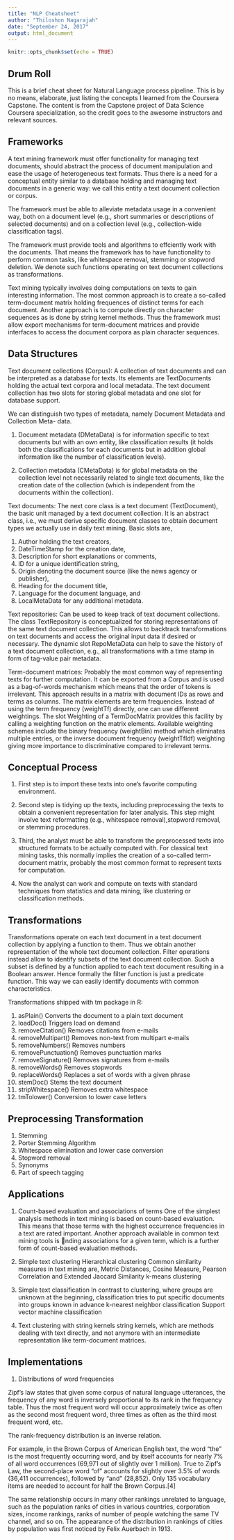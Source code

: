 ```yaml
---
title: "NLP Cheatsheet"
author: "Thiloshon Nagarajah"
date: "September 24, 2017"
output: html_document
---
```


```r
knitr::opts_chunk$set(echo = TRUE)
```

## Drum Roll
This is a brief cheat sheet for Natural Language process pipeline. This is by no means, elaborate, just listing the concepts I learned from the Coursera Capstone. The content is from the Capstone project of Data Science Coursera specialization, so the credit goes to the awesome instructors and relevant sources.

## Frameworks

A text mining framework must offer functionality for managing text documents, should abstract the process of document manipulation and ease the usage of
heterogeneous text formats. Thus there is a need for a conceptual entity similar to a database holding and managing text documents in a generic way: we call this entity a text document
collection or corpus.

The framework must be able to alleviate metadata usage in a convenient way, both on a document level (e.g., short summaries or descriptions of selected documents)
and on a collection level (e.g., collection-wide classification tags).

The framework must provide tools and algorithms to effciently work with the documents. That means the framework has to have
functionality to perform common tasks, like whitespace removal, stemming or stopword deletion.
We denote such functions operating on text document collections as transformations.

Text mining typically involves doing computations on texts to gain interesting information. The most common approach is to create a so-called term-document matrix holding frequences
of distinct terms for each document. Another approach is to compute directly on character sequences as is done by string kernel methods. Thus the framework must allow export mechanisms for
term-document matrices and provide interfaces to access the document corpora as plain character sequences.


## Data Structures

Text document collections (Corpus): A collection of text documents
and can be interpreted as a database for texts. Its elements are TextDocuments holding the
actual text corpora and local metadata. The text document collection has two slots for storing
global metadata and one slot for database support.

We can distinguish two types of metadata, namely Document Metadata and Collection Meta-
data. 

   1) Document metadata (DMetaData) is for information specific to text documents but
with an own entity, like classification results (it holds both the classifications for each documents
but in addition global information like the number of classification levels). 

   2) Collection metadata (CMetaData) is for global metadata on the collection level not necessarily related
to single text documents, like the creation date of the collection (which is independent from
the documents within the collection).

Text documents: The next core class is a text document (TextDocument), the basic unit managed by a text document collection. It is an abstract class, i.e., we must derive specific document classes to
obtain document types we actually use in daily text mining. Basic slots are,

1) Author holding the text creators, 
2) DateTimeStamp for the creation date, 
3) Description for short explanations or comments, 
4) ID for a unique identification string, 
5) Origin denoting the document source (like the news agency or publisher), 
6) Heading for the document title, 
7) Language for the document language, and 
8) LocalMetaData for any additional metadata.

Text repositories: Can be used to keep track of text document collections. The class TextRepository is conceptualized for storing representations of the same text document collection. 
This allows to backtrack transformations on text documents and access the original input data if desired or necessary. The dynamic slot RepoMetaData can help to save the history of a text document collection, e.g.,
all transformations with a time stamp in form of tag-value pair metadata.

Term-document matrices: Probably the most common way of representing texts for further computation. It can be exported from a Corpus and is used as a bag-of-words mechanism which means that the
order of tokens is irrelevant. This approach results in a matrix with document IDs as rows and terms as columns. The matrix elements are term frequencies. 
Instead of using the term frequency (weightTf) directly, one can use different weightings. The slot Weighting of a TermDocMatrix provides this facility by calling a weighting function on
the matrix elements. Available weighting schemes include the binary frequency (weightBin) method which eliminates multiple entries, or the inverse document frequency (weightTfIdf)
weighting giving more importance to discriminative compared to irrelevant terms.

## Conceptual Process

1) First step is to import these texts into one's favorite computing environment.

2) Second step is tidying up the texts, including preprocessing the texts to obtain a convenient representation for later analysis. 
This step might involve text reformatting (e.g., whitespace removal),stopword removal, or stemming procedures. 

3) Third, the analyst must be able to transform the preprocessed texts into structured formats to be actually computed with. 
For classical text mining tasks, this normally implies the creation of a so-called term-document matrix, probably the most common format to represent texts for computation. 

4) Now the analyst can work and compute on texts with standard techniques from statistics and data mining, like clustering or classification methods.


## Transformations

Transformations operate on each text document in a text document collection by applying a function to them. Thus we obtain another representation of the whole text document collection.
Filter operations instead allow to identify subsets of the text document collection. Such a subset is defined by a function applied to each text document resulting in a Boolean answer.
Hence formally the filter function is just a predicate function. This way we can easily identify documents with common characteristics.


Transformations shipped with tm package in R:

1) asPlain() Converts the document to a plain text document
2) loadDoc() Triggers load on demand
3) removeCitation() Removes citations from e-mails
4) removeMultipart() Removes non-text from multipart e-mails
5) removeNumbers() Removes numbers
6) removePunctuation() Removes punctuation marks
7) removeSignature() Removes signatures from e-mails
8) removeWords() Removes stopwords
9) replaceWords() Replaces a set of words with a given phrase
10) stemDoc() Stems the text document
11) stripWhitespace() Removes extra whitespace
12) tmTolower() Conversion to lower case letters


## Preprocessing Transformation

1) Stemming
2) Porter Stemming Algorithm
3) Whitespace elimination and lower case conversion
4) Stopword removal
5) Synonyms
6) Part of speech tagging


## Applications

1. Count-based evaluation and associations of terms
One of the simplest analysis methods in text mining is based on count-based evaluation. This
means that those terms with the highest occurrence frequencies in a text are rated important.
Another approach available in common text mining tools is nding associations for a given
term, which is a further form of count-based evaluation methods.

2. Simple text clustering
Hierarchical clustering
Common similarity measures in text mining are, Metric Distances, Cosine Measure, Pearson Correlation and Extended Jaccard Similarity
k-means clustering

3. Simple text classification
In contrast to clustering, where groups are unknown at the beginning, classification tries to put specific documents into groups known in advance
k-nearest neighbor classification
Support vector machine classification

4. Text clustering with string kernels
string kernels, which are methods dealing with text directly, and not
anymore with an intermediate representation like term-document matrices.


## Implementations

1) Distributions of word frequencies

Zipf's law states that given some corpus of natural language utterances, the frequency of any word is inversely proportional to its rank in the frequency table. 
Thus the most frequent word will occur approximately twice as often as the second most frequent word, three times as often as the third most frequent word, etc.

The rank-frequency distribution is an inverse relation. 

For example, in the Brown Corpus of American English text, the word "the" is the most frequently occurring word, and by itself accounts for nearly 7% of all word occurrences (69,971 out of slightly over 1 million). 
True to Zipf's Law, the second-place word "of" accounts for slightly over 3.5% of words (36,411 occurrences), followed by "and" (28,852). 
Only 135 vocabulary items are needed to account for half the Brown Corpus.[4]

The same relationship occurs in many other rankings unrelated to language, such as the population ranks of cities in various countries, corporation sizes, 
income rankings, ranks of number of people watching the same TV channel, and so on. 
The appearance of the distribution in rankings of cities by population was first noticed by Felix Auerbach in 1913.
